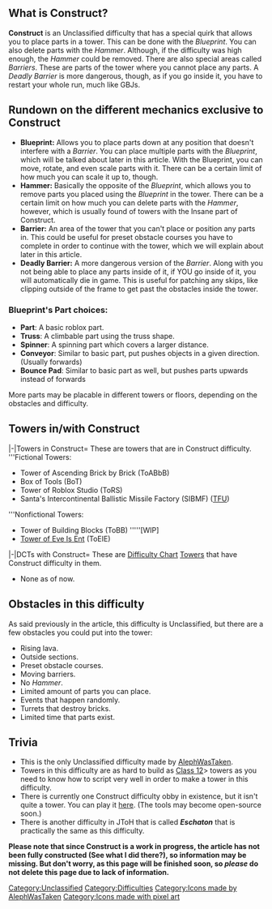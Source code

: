 {{Unclassified}}{{WIP}}
{{NewDifficultyInfobox
|image1 = <gallery>
Construct New Icon.svg | Current
Construct Old Icon.png | Old
Construct Icon.svg | Original
Construct New Unofficial Icon.png | Unofficial
</gallery>
|caption1=The icon for Construct.|class=Unclassified, but can vary from difficulty, which could be from [[:Category:Class Negative|Class Negative]] all the way to [[:Category:Class 22|Class 22]], depending on the adjustments made with this difficulty.|creator(s)=[[User:AlephWasTaken|AlephWasTaken]]|date_added=The date this was added on this wiki was at 19:44 BST on the 24th of September 2021.|title1=Construct|previous=Factorial|next=|previous_name=The previous name of this difficulty was 'Construction'.|removal_reason=No reason given for the deletion of the page by [[User:Ninjaaydhin|Ninjaaydhin]], possibly because of a bad page|rating=?|type=Unclassfied|counterpart=Eschaton (JToH)|full_name=The Eschatonian Construct|alt_names=Eschaton}}
== What is '''Construct'''?== 
'''Construct''' is an Unclassified difficulty that has a special quirk that allows you to place parts in a tower. This can be done with the ''Blueprint''. You can also delete parts with the ''Hammer''. Although, if the difficulty was high enough, the ''Hammer'' could be removed. There are also special areas called ''Barriers''. These are parts of the tower where you cannot place any parts. A ''Deadly Barrier'' is more dangerous, though, as if you go inside it, you have to restart your whole run, much like GBJs.

==Rundown on the different mechanics exclusive to Construct==

*'''Blueprint:''' Allows you to place parts down at any position that doesn't interfere with a ''Barrier''. You can place multiple parts with the ''Blueprint'', which will be talked about later in this article. With the Blueprint, you can move, rotate, and even scale parts with it. There can be a certain limit of how much you can scale it up to, though.
*'''Hammer:''' Basically the opposite of the ''Blueprint'', which allows you to remove parts you placed using the ''Blueprint'' in the tower. There can be a certain limit on how much you can delete parts with the ''Hammer'', however, which is usually found of towers with the Insane part of Construct.
*'''Barrier:''' An area of the tower that you can't place or position any parts in. This could be useful for preset obstacle courses you have to complete in order to continue with the tower, which we will explain about later in this article.
*'''Deadly Barrier:''' A more dangerous version of the ''Barrier''. Along with you not being able to place any parts inside of it, if YOU go inside of it, you will automatically die in game. This is useful for patching any skips, like clipping outside of the frame to get past the obstacles inside the tower.

=== Blueprint's Part choices: ===

* '''Part''': A basic roblox part.
* '''Truss''': A climbable part using the truss shape.
* '''Spinner''': A spinning part which covers a larger distance.
* '''Conveyor''': Similar to basic part, put pushes objects in a given direction. (Usually forwards)
* '''Bounce Pad''': Similar to basic part as well, but pushes parts upwards instead of forwards

More parts may be placable in different towers or floors, depending on the obstacles and difficulty.

==Towers in/with Construct==
<tabber>
|-|Towers in Construct=
These are towers that are in Construct difficulty.
'''Fictional Towers:
*Tower of Ascending Brick by Brick (ToABbB)
*Box of Tools (BoT)
*Tower of Roblox Studio (ToRS)
*Santa's Intercontinental Ballistic Missile Factory (SIBMF) ([[The Final Universe|TFU]])

'''Nonfictional Towers:
*Tower of Building Blocks (ToBB) '''''[WIP]
*[[w:c:jtoh:Tower_of_Eve_Is_Ent|Tower of Eve Is Ent]] (ToEIE)
|-|DCTs with Construct=
These are [[Difficulty Chart]] [https://jtoh.fandom.com/wiki/Tower Towers] that have Construct difficulty in them.
*None as of now.
</tabber>

== Obstacles in this difficulty ==
As said previously in the article, this difficulty is Unclassified, but there are a few obstacles you could put into the tower:

*Rising lava.
*Outside sections.
* Preset obstacle courses.
*Moving barriers.
*No ''Hammer''.
*Limited amount of parts you can place.
* Events that happen randomly.
*Turrets that destroy bricks.
*Limited time that parts exist.

== Trivia ==

* This is the only Unclassified difficulty made by [[User:AlephWasTaken|AlephWasTaken]].
* Towers in this difficulty are as hard to build as [[:Category:Class 12|Class 12]]> towers as you need to know how to script very well in order to make a tower in this difficulty.
* There is currently one Construct difficulty obby in existence, but it isn't quite a tower. You can play it [https://www.roblox.com/games/15187918239/Tower-of-Building-Blocks-but-not-actually-tower here]. (The tools may become open-source soon.)
* There is another difficulty in JToH that is called '''''Eschaton''''' that is practically the same as this difficulty.

'''Please note that since Construct is a work in progress, the article has not been fully constructed (See what I did there?), so information may be missing. But don't worry, as this page will be finished soon, so ''please'' do not delete this page due to lack of information.'''

{{DifficultiesNavbox}}
[[Category:Unclassified]]
[[Category:Difficulties]]
[[Category:Icons made by AlephWasTaken]]
[[Category:Icons made with pixel art]]
